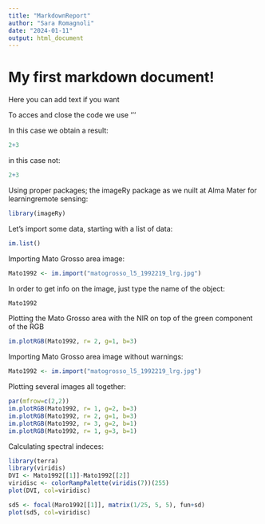 ```yaml
---
title: "MarkdownReport"
author: "Sara Romagnoli"
date: "2024-01-11"
output: html_document
---
```


# My first markdown document!

Here you can add text if you want

To acces and close the code we use '''

In this case we obtain a result:
```r
2+3
```

in this case not:
```r
2+3
```

Using proper packages; the imageRy package as we nuilt at Alma Mater for learningremote sensing:
```r
library(imageRy)
```

Let's import some data, starting with a list of data:
```r
im.list()
```

Importing Mato Grosso area image:
```r
Mato1992 <- im.import("matogrosso_l5_1992219_lrg.jpg")
```

In order to get info on the image, just type the name of the object:
```r
Mato1992
```

Plotting the Mato Grosso area with the NIR on top of the green component of the RGB 
```r
im.plotRGB(Mato1992, r= 2, g=1, b=3)
```

Importing Mato Grosso area image without warnings:
```r
Mato1992 <- im.import("matogrosso_l5_1992219_lrg.jpg")
```

Plotting several images all together:
```r
par(mfrow=c(2,2))
im.plotRGB(Mato1992, r= 1, g=2, b=3)
im.plotRGB(Mato1992, r= 2, g=1, b=3)
im.plotRGB(Mato1992, r= 3, g=2, b=1)
im.plotRGB(Mato1992, r= 1, g=3, b=1)
```

Calculating spectral indeces:
```r
library(terra)
library(viridis)
DVI <- Mato1992[[1]]-Mato1992[[2]]
viridisc <- colorRampPalette(viridis(7))(255)
plot(DVI, col=viridisc)
```

```r
sd5 <- focal(Maro1992[[1]], matrix(1/25, 5, 5), fun+sd)
plot(sd5, col=viridisc)
```
